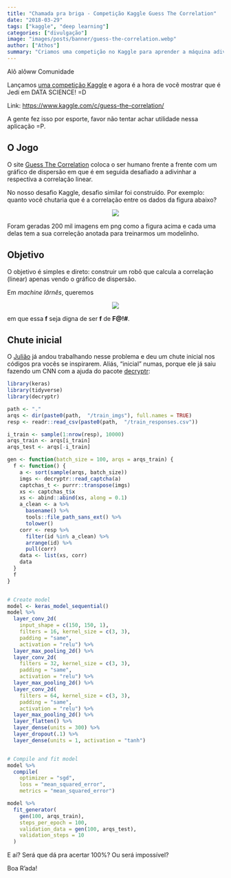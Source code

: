 ```yaml
---
title: "Chamada pra briga - Competição Kaggle Guess The Correlation"
date: "2018-03-29"
tags: ["kaggle", "deep learning"]
categories: ["divulgação"]
image: "images/posts/banner/guess-the-correlation.webp"
author: ["Athos"]
summary: "Criamos uma competição no Kaggle para aprender a máquina adivinhar a correlação de um scatterplot. Desafio lançado!"
---
```


Alô alôww Comunidade

Lançamos [uma competição Kaggle](https://www.kaggle.com/c/guess-the-correlation/) e agora é a hora de você mostrar que é Jedi em DATA SCIENCE! =D

Link: [https://www.kaggle.com/c/guess-the-correlation/](https://www.kaggle.com/c/guess-the-correlation/)

A gente fez isso por esporte, favor não tentar achar utilidade nessa aplicação =P.

## O Jogo

O site [Guess The Correlation](http://guessthecorrelation.com/) coloca o ser humano frente a frente com um gráfico de dispersão em que é em seguida desafiado a adivinhar a respectiva a correlação linear. 

No nosso desafio Kaggle, desafio similar foi construído. Por exemplo: quanto você chutaria que é a correlação entre os dados da figura abaixo?

<center>
![](/images/posts/conteudo/2018-03-29-guess-the-correlation/exemplo_img.webp)
</center>

Foram geradas 200 mil imagens em png como a figura acima e cada uma delas tem a sua correleção anotada para treinarmos um modelinho.

## Objetivo

O objetivo é simples e direto: construir um robô que calcula a correlação (linear) apenas vendo o gráfico de dispersão.

Em *machine lârnês*, queremos

<center>
![](/images/posts/conteudo/2018-03-29-guess-the-correlation/f_img_92.webp)
</center>

em que essa **f** seja digna de ser **f** de **F@!#**.

## Chute inicial

O [Julião](https://github.com/jtrecenti) já andou trabalhando nesse problema e deu um chute inicial nos códigos pra vocês se inspirarem. Aliás, "inicial" numas, porque ele já saiu fazendo um CNN com a ajuda do pacote [decryptr](https://github.com/decryptr/decryptr): 

```r
library(keras)
library(tidyverse)
library(decryptr)

path <- "."
arqs <- dir(paste0(path,  "/train_imgs"), full.names = TRUE)
resp <- readr::read_csv(paste0(path,  "/train_responses.csv"))

i_train <- sample(1:nrow(resp), 10000)
arqs_train <- arqs[i_train]
arqs_test <- arqs[-i_train]

gen <- function(batch_size = 100, arqs = arqs_train) {
  f <- function() {
    a <- sort(sample(arqs, batch_size))
    imgs <- decryptr::read_captcha(a)
    captchas_t <- purrr::transpose(imgs)
    xs <- captchas_t$x
    xs <- abind::abind(xs, along = 0.1)
    a_clean <- a %>% 
      basename() %>% 
      tools::file_path_sans_ext() %>% 
      tolower()
    corr <- resp %>% 
      filter(id %in% a_clean) %>% 
      arrange(id) %>% 
      pull(corr)
    data <- list(xs, corr)
    data
  }
  f
}


# Create model
model <- keras_model_sequential()
model %>%
  layer_conv_2d(
    input_shape = c(150, 150, 1),
    filters = 16, kernel_size = c(3, 3),
    padding = "same",
    activation = "relu") %>%
  layer_max_pooling_2d() %>%
  layer_conv_2d(
    filters = 32, kernel_size = c(3, 3),
    padding = "same",
    activation = "relu") %>%
  layer_max_pooling_2d() %>%
  layer_conv_2d(
    filters = 64, kernel_size = c(3, 3),
    padding = "same",
    activation = "relu") %>%
  layer_max_pooling_2d() %>%
  layer_flatten() %>%
  layer_dense(units = 300) %>%
  layer_dropout(.1) %>%
  layer_dense(units = 1, activation = "tanh")


# Compile and fit model
model %>%
  compile(
    optimizer = "sgd",
    loss = "mean_squared_error",
    metrics = "mean_squared_error")

model %>%
  fit_generator(
    gen(100, arqs_train),
    steps_per_epoch = 100,
    validation_data = gen(100, arqs_test),
    validation_steps = 10
  )
```


E aí? Será que dá pra acertar 100%? Ou será impossível?

Boa R'ada!
